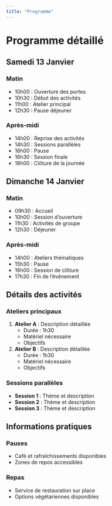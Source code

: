 ```yaml
---
title: "Programme"
---
```


# Programme détaillé

:::{.content}

## Samedi 13 Janvier

### Matin
- 10h00 : Ouverture des portes
- 10h30 : Début des activités
- 11h00 : Atelier principal
- 12h30 : Pause déjeuner

### Après-midi
- 14h00 : Reprise des activités
- 14h30 : Sessions parallèles
- 16h00 : Pause
- 16h30 : Session finale
- 18h00 : Clôture de la journée

## Dimanche 14 Janvier

### Matin
- 09h30 : Accueil
- 10h00 : Session d'ouverture
- 11h30 : Activités de groupe
- 12h30 : Déjeuner

### Après-midi
- 14h00 : Ateliers thématiques
- 15h30 : Pause
- 16h00 : Session de clôture
- 17h30 : Fin de l'événement

## Détails des activités

### Ateliers principaux
1. **Atelier A** : Description détaillée
   - Durée : 1h30
   - Matériel nécessaire
   - Objectifs

2. **Atelier B** : Description détaillée
   - Durée : 1h30
   - Matériel nécessaire
   - Objectifs

### Sessions parallèles
- **Session 1** : Thème et description
- **Session 2** : Thème et description
- **Session 3** : Thème et description

## Informations pratiques

### Pauses
- Café et rafraîchissements disponibles
- Zones de repos accessibles

### Repas
- Service de restauration sur place
- Options végétariennes disponibles

:::

